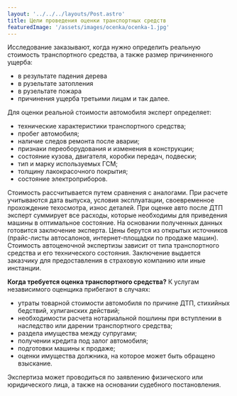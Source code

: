 ```yaml
---
layout: '../../../layouts/Post.astro'
title: Цели проведения оценки транспортных средств
featuredImage: '/assets/images/ocenka/ocenka-1.jpg'
---
```


Исследование заказывают, когда нужно определить реальную стоимость транспортного средства, а также размер причиненного ущерба:
- в результате падения дерева
- в рузельтате затопления
- в рузельтате пожара 
- причинения ущерба третьими лицам и так далее.

Для оценки реальной стоимости автомобиля эксперт определяет:
* технические характеристики транспортного средства;
* пробег автомобиля;
* наличие следов ремонта после аварии;
* признаки переоборудования и изменения в конструкции;
* состояние кузова, двигателя, коробки передач, подвески;
* тип и марку используемых ГСМ;
* толщину лакокрасочного покрытия;
* состояние электроприборов.

Стоимость рассчитывается путем сравнения с аналогами. 
При расчете учитываются дата выпуска, условия эксплуатации, своевременное прохождение техосмотра, износ деталей. 
При оценке авто после ДТП эксперт суммирует все расходы, которые необходимы для приведения машины в оптимальное состояние.
На основании полученных данных готовится заключение эксперта. 
Цены берутся из открытых источников (прайс-листы автосалонов, интернет-площадки по продаже машин). 
Стоимость автоценочной экспертизы зависит от типа транспортного средства и его технического состояния. 
Заключение выдается заказчику для предоставления в страховую компанию или иные инстанции.

<strong>Когда требуется оценка транспортного средства?</strong>
К услугам независимого оценщика прибегают в случаях:

* утраты товарной стоимости автомобиля по причине ДТП, стихийных бедствий, хулиганских действий;
* необходимости расчета нотариальной пошлины при вступлении в наследство или дарении транспортного средства;
* раздела имущества между супругами;
* получении кредита под залог автомобиля;
* подготовки машины к продаже;
* оценки имущества должника, на которое может быть обращено взыскание. <br/>

Экспертиза может проводиться по заявлению физического или юридического лица, а также на основании судебного постановления.